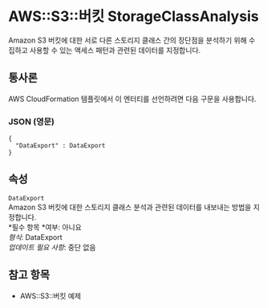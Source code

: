 # AWS::S3::버킷 StorageClassAnalysis

Amazon S3 버킷에 대한 서로 다른 스토리지 클래스 간의 장단점을 분석하기 위해 수집하고 사용할 수 있는 액세스 패턴과 관련된 데이터를 지정합니다.

## 통사론

AWS CloudFormation 템플릿에서 이 엔터티를 선언하려면 다음 구문을 사용합니다.

### JSON (영문)

```
{
  "DataExport" : DataExport
}
```

## 속성

`DataExport`  
Amazon S3 버킷에 대한 스토리지 클래스 분석과 관련된 데이터를 내보내는 방법을 지정합니다.  
*필수 항목 *여부: 아니요  
_형식_: DataExport  
_업데이트 필요 사항_: 중단 없음

## 참고 항목

- AWS::S3::버킷 예제
